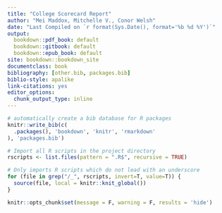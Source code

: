 ```yaml
---
title: "College Scorecard Report"
author: "Mei Maddox, Mitchelle V., Conor Welsh"
date: "Last Compiled on `r format(Sys.Date(), format='%b %d %Y')`"
output:
  bookdown::pdf_book: default
  bookdown::gitbook: default
  bookdown::epub_book: default
site: bookdown::bookdown_site
documentclass: book
bibliography: [other.bib, packages.bib]
biblio-style: apalike
link-citations: yes
editor_options: 
  chunk_output_type: inline
---
```


```r
# automatically create a bib database for R packages
knitr::write_bib(c(
  .packages(), 'bookdown', 'knitr', 'rmarkdown'
), 'packages.bib')

# Import all R scripts in the project directory
rscripts <- list.files(pattern = ".R$", recursive = TRUE)

# Only imports R scripts which do not lead with an underscore
for (file in grep("/_", rscripts, invert=T, value=T)) {
  source(file, local = knitr::knit_global())
}

knitr::opts_chunk$set(message = F, warning = F, results = 'hide')
```
